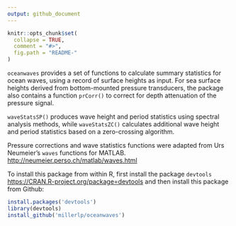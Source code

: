 ```yaml
---
output: github_document
---
```


<!-- README.md is generated from README.Rmd. Please edit that file -->

```r
knitr::opts_chunk$set(
  collapse = TRUE,
  comment = "#>",
  fig.path = "README-"
)
```
`oceanwaves` provides a set of functions to calculate summary
statistics
for ocean waves, using a record of surface heights as input. For sea surface
heights
derived from bottom-mounted pressure transducers, the package also
contains a
function `prCorr()` to correct for depth attenuation of the pressure signal. 

`waveStatsSP()` produces wave height and period statistics using spectral analysis
methods, while `waveStatsZC()` calculates additional wave height and period
statistics based on a zero-crossing algorithm. 

Pressure corrections and wave statistics functions were adapted from Urs
Neumeier's `waves` functions for MATLAB.
[http://neumeier.perso.ch/matlab/waves.html](http://neumeier.perso.ch/matlab/waves.html)  

To install this package from within R, first install the package `devtools`
[https://CRAN.R-project.org/package=devtools](https://CRAN.R-project.org/package=devtools)
and then install this package from Github:

```r
install.packages('devtools')
library(devtools)
install_github('millerlp/oceanwaves')
```

